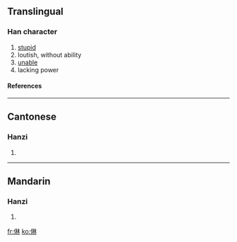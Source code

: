 ==Translingual==
===Han character===
{{Han char|rn=9|rad=人|as=08|sn=10|four=|canj=人木木 (ODD)}}
# [[stupid]]
# loutish, without ability
# [[unable]]
# lacking power
====References====
{{Han ref|kx=0106.130|hdz=10172.010|uh=3463|ud=13411}}

----
==Cantonese==
===Hanzi===
{{yue-hanzi|jyut=|y=lam2, lam4}}
# {{defn|Cantonese}}

----
==Mandarin==
===Hanzi===
{{cmn-hanzi|pin=[[lán]] (lan2)|wg=lan<sup>2</sup>}}
# {{defn|Mandarin}}

[[fr:㑣]]
[[ko:㑣]]
